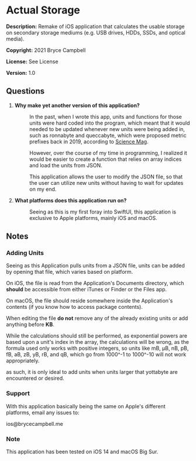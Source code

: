=Actual Storage=

'''Description:''' Remake of iOS application that calculates the usable storage on secondary storage mediums (e.g. USB drives, HDDs, SSDs, and optical media).

'''Copyright:''' 2021 Bryce Campbell

'''License:''' See License

'''Version:''' 1.0

==Questions==

<ol>
<li>
<dl>
<dt style="font-weight:bold">Why make yet another version of this application?</dt>
<dd>
<p>In the past, when I wrote this app, units and functions for those units were hard coded into the program, which meant that it would needed to be updated whenever new units were being added in, such as ronnabyte and queccabyte, which were proposed metric prefixes back in 2019, according to [https://www.sciencemag.org/news/2019/02/you-know-kilo-mega-and-giga-metric-system-ready-ronna-and-quecca Science Mag].</p>
<p>However, over the course of my time in programming, I realized it would be easier to create a function that relies on array indices and load the units from JSON.</p>
<p>This application allows the user to modify the JSON file, so that the user can utilize new units without having to wait for updates on my end.</p>
</dd>
</dl>
</li>
<li>
<dt style="font-weight:bold">What platforms does this application run on?</dt>
<dd>Seeing as this is my first foray into SwiftUI, this application is exclusive to Apple platforms, mainly iOS and macOS.</dd>
</li>
</ol>

==Notes==

===Adding Units===

Seeing as this Application pulls units from a JSON file, units can be added by opening that file, which varies based on platform.

On iOS, the file is read from the Application's Documents directory, which <strong>should</strong> be accessible from either iTunes or Finder or the Files app.

On macOS, the file should reside somewhere inside the Application's contents (if you know how to access package contents).

When editing the file <strong>do not</strong> remove any of the already existing units or add anything before <strong>KB</strong>.

While the calculations should still be performed, as exponential powers are based upon a unit's index in the array, the calculations will be wrong, as the formula used only works with positive integers, so units like mB, μB, nB, pB, fB, aB, zB, yB, rB, and qB, which go from 1000^-1 to 1000^-10 will not work appropriately.

as such, it is only ideal to add units when units larger that yottabyte are encountered or desired.

===Support===

With this application basically being the same on Apple's different platforms, email any issues to:

ios@brycecampbell.me

===Note===

This application has been tested on iOS 14 and macOS Big Sur.
